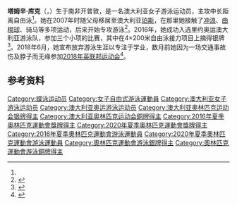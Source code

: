 {{NoteTA|G1=Aquatics}}
{{Infobox swimmer
| name           = 塔姆辛·库克
| image          = Tamsin Cook.jpg
| image_size     = <!-- Only for images narrower than 220 pixels -->
| alt            = 
| caption        = 摄于2016年7月13日
| fullname       = 
| nicknames      = 
| national_team  = {{AUS}}
| strokes        = [[自由泳|自由泳]]
| club           = UWA West Coast
| coach          = Mick Pelfrey
| collegeteam    = 
| birth_date     = {{Birth date and age|1998|12|25|df=y}}
| birth_place    = {{RSA}}[[開普敦|開普敦]]<ref name="austeam">{{cite web|title=Tamsin Cook|url=http://rio2016.olympics.com.au/athlete/tamsin-cook|work=[[澳大利亚奥林匹克委员会|Australian Olympic Committee]]|accessdate=2016-08-06|archiveurl=https://web.archive.org/web/20161012032052/http://rio2016.olympics.com.au/athlete/tamsin-cook|archivedate=2016-10-12}}</ref>
| death_date     =
| death_place    =
| height         = 
| weight         = 
| medaltemplates = 
{{MedalSport|女子[[游泳|游泳]]}}
{{MedalCountry|{{AUS}}}}
{{MedalCompetition|[[奥林匹克运动会|奥林匹克运动会]]}}
{{MedalSilver|[[2016年夏季奥林匹克运动会|2016 里约热内卢]]|[[2016年夏季奧林匹克運動會女子4×200公尺自由式接力比賽|4×200米自由泳接力]]}}
{{MedalBronze|[[2020年夏季奧林匹克運動會|2020 東京]]|[[2020年夏季奧林匹克運動會女子4×200公尺自由式接力比賽|4×200米自由泳接力]]}}
{{MedalCompetition|大洋洲游泳锦标赛}}
{{MedalGold|2014 奥克兰|400米自由泳}}
{{MedalGold|2014 奥克兰|4×200米自由泳接力}}
{{MedalSilver|2014 奥克兰|200米蝶泳}}
{{MedalCompetition|[[世界青年游泳锦标赛|世界青年游泳锦标赛]]}}
{{MedalGold|[[2015年世界青年游泳锦标赛|2015 新加坡]]|400米自由泳}}
{{MedalGold|2015 新加坡|4×200米自由泳接力}}
{{MedalSilver|2015 新加坡|200米蝶泳}}
}}
'''塔姆辛·库克'''（{{lang-en|Tamsin Cook}}，{{bd|1998年|12月25日||}}）生于南非开普敦，是一名澳大利亚女子游泳运动员，主攻中长距离自由泳<ref name="austeam"/>。她在2007年时随父母移居至澳大利亚[[珀斯|珀斯]]，在那里她接触了[[冲浪|冲浪]]、[[曲棍球|曲棍球]]、骑马等多项运动，后来开始专攻游泳<ref>{{cite web|url=https://www.side.wa.edu.au/community/hall-of-fame/284-community/hall-of-fame/676-tamsin-cook.html|title=Tamsin Cook|work=School of Isolated and Distance Education|date=2018-09-13|accessdate=2020-07-11|archiveurl=https://web.archive.org/web/20200404051954/https://www.side.wa.edu.au/community/hall-of-fame/284-community/hall-of-fame/676-tamsin-cook.html|archivedate=2020-04-04}}</ref>。2016年，她成功入选里约奥运澳大利亚游泳队，参加三个小项的比赛，其中在4×200米自由泳接力项目上摘得银牌<ref>{{cite web|url=https://www.sports-reference.com/olympics/athletes/co/tamsin-cook-1.html|title=Tamsin Cook|work=Sport Reference|accessdate=2020-07-11|archiveurl=https://web.archive.org/web/20200114085452/https://www.sports-reference.com/olympics/athletes/co/tamsin-cook-1.html|archivedate=2020-01-14}}</ref>。2018年6月，她宣布放弃游泳生涯以专注于学业，数月前她因为一场交通事故伤及脖子而无缘参加[[2018年英联邦运动会|2018年英联邦运动会]]<ref>{{cite web|url=https://swimswam.com/19-yr-old-tamsin-cook-hangs-up-goggles-for-now/|title=19-Year-Old Olympic Finalist Tamsin Cook Hangs Up Goggles (for now)|work=SwimSwam|date=2018-06-06|accessdate=2020-07-11|archiveurl=https://web.archive.org/web/20180607092530/https://swimswam.com/19-yr-old-tamsin-cook-hangs-up-goggles-for-now/|archivedate=2018-06-07}}</ref>。

==参考资料==
{{Reflist}}
{{Authority control}}
{{DEFAULTSORT:Cook, Tamsin}}
[[Category:蝶泳运动员|Category:蝶泳运动员]]
[[Category:女子自由式游泳運動員|Category:女子自由式游泳運動員]]
[[Category:澳大利亚女子游泳运动员|Category:澳大利亚女子游泳运动员]]
[[Category:澳大利亚奥运游泳运动员|Category:澳大利亚奥运游泳运动员]]
[[Category:澳大利亚奥林匹克运动会银牌得主|Category:澳大利亚奥林匹克运动会银牌得主]]
[[Category:澳大利亚奥林匹克运动会銅牌得主|Category:澳大利亚奥林匹克运动会銅牌得主]]
[[Category:2016年夏季奧林匹克運動會獎牌得主|Category:2016年夏季奧林匹克運動會獎牌得主]]
[[Category:2020年夏季奧林匹克運動會獎牌得主|Category:2020年夏季奧林匹克運動會獎牌得主]]
[[Category:2016年夏季奧林匹克運動會游泳運動員|Category:2016年夏季奧林匹克運動會游泳運動員]]
[[Category:2020年夏季奧林匹克運動會游泳運動員|Category:2020年夏季奧林匹克運動會游泳運動員]]
[[Category:奧林匹克運動會游泳銀牌得主|Category:奧林匹克運動會游泳銀牌得主]]
[[Category:奧林匹克運動會游泳銅牌得主|Category:奧林匹克運動會游泳銅牌得主]]